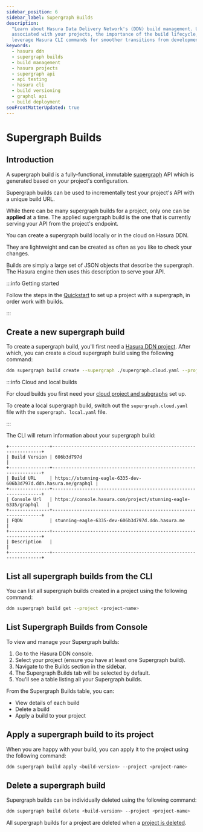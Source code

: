 ```yaml
---
sidebar_position: 6
sidebar_label: Supergraph Builds
description:
  "Learn about Hasura Data Delivery Network's (DDN) build management. Understand how to create, apply, and delete builds
  associated with your projects, the importance of the build lifecycle, and testing your API. Also, discover how to
  leverage Hasura CLI commands for smoother transitions from development to production."
keywords:
  - hasura ddn
  - supergraph builds
  - build management
  - hasura projects
  - supergraph api
  - api testing
  - hasura cli
  - build versioning
  - graphql api
  - build deployment
seoFrontMatterUpdated: true
---
```



# Supergraph Builds

## Introduction

A supergraph build is a fully-functional, immutable [supergraph](/how-to-build-with-ddn/overview.mdx) API which is
generated based on your project's configuration.

Supergraph builds can be used to incrementally test your project's API with a unique build URL.

While there can be many supergraph builds for a project, only one can be **applied** at a time. The applied supergraph
build is the one that is currently serving your API from the project's endpoint.

You can create a supergraph build locally or in the cloud on Hasura DDN.

They are lightweight and can be created as often as you like to check your changes.

Builds are simply a large set of JSON objects that describe the supergraph. The Hasura engine then uses this description
to serve your API.

:::info Getting started

Follow the steps in the [Quickstart](/quickstart) to set up a project with a supergraph, in order work with builds.

:::

## Create a new supergraph build

To create a supergraph build, you'll first need a [Hasura DDN project](/project-configuration/projects.mdx). After
which, you can create a cloud supergraph build using the following command:

```bash
ddn supergraph build create --supergraph ./supergraph.cloud.yaml --project <project-name>
```

:::info Cloud and local builds

For cloud builds you first need your [cloud project and subgraphs](/deployment/deployment/01-create-a-project.mdx) set
up.

To create a local supergraph build, switch out the `supergraph.cloud.yaml` file with the `supergraph. local.yaml` file.

:::

The CLI will return information about your supergraph build:

```text
+---------------+------------------------------------------------------------------+
| Build Version | 606b3d797d                                                       |
+---------------+------------------------------------------------------------------+
| Build URL     | https://stunning-eagle-6335-dev-606b3d797d.ddn.hasura.me/graphql |
+---------------+------------------------------------------------------------------+
| Console Url   | https://console.hasura.com/project/stunning-eagle-6335/graphql   |
+---------------+------------------------------------------------------------------+
| FQDN          | stunning-eagle-6335-dev-606b3d797d.ddn.hasura.me                 |
+---------------+------------------------------------------------------------------+
| Description   |                                                                  |
+---------------+------------------------------------------------------------------+
```

## List all supergraph builds from the CLI

You can list all supergraph builds created in a project using the following command:

```bash
ddn supergraph build get --project <project-name>
```

## List Supergraph Builds from Console

To view and manage your Supergraph builds:

1. Go to the Hasura DDN console.
2. Select your project (ensure you have at least one Supergraph build).
3. Navigate to the Builds section in the sidebar.
4. The Supergraph Builds tab will be selected by default.
5. You'll see a table listing all your Supergraph builds.

<Thumbnail src="/img/builds/supergraph_builds_list.png" alt="Supergraph Builds Table" width="700px" />

From the Supergraph Builds table, you can:

- View details of each build
- Delete a build
- Apply a build to your project

## Apply a supergraph build to its project

When you are happy with your build, you can apply it to the project using the following command:

```bash
ddn supergraph build apply <build-version> --project <project-name>
```

## Delete a supergraph build

Supergraph builds can be individually deleted using the following command:

```bash
ddn supergraph build delete <build-version> --project <project-name>
```

All supergraph builds for a project are deleted when a [project is deleted](/project-configuration/projects.mdx#delete).
